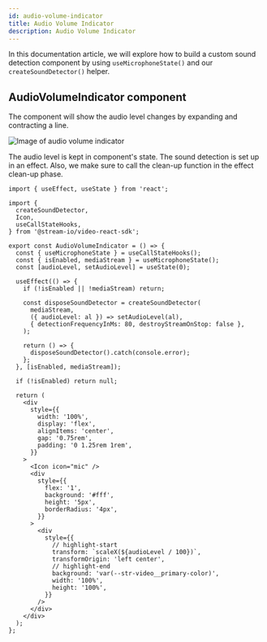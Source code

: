 ```yaml
---
id: audio-volume-indicator
title: Audio Volume Indicator
description: Audio Volume Indicator
---
```



In this documentation article, we will explore how to build a custom sound detection component by using `useMicrophoneState()` and our `createSoundDetector()` helper.

## AudioVolumeIndicator component

The component will show the audio level changes by expanding and contracting a line.

<img src={AudioVolumeIndicator} alt="Image of audio volume indicator" />

The audio level is kept in component's state. The sound detection is set up in an effect. Also, we make sure to call the clean-up function in the effect clean-up phase.

```tsx
import { useEffect, useState } from 'react';

import {
  createSoundDetector,
  Icon,
  useCallStateHooks,
} from '@stream-io/video-react-sdk';

export const AudioVolumeIndicator = () => {
  const { useMicrophoneState } = useCallStateHooks();
  const { isEnabled, mediaStream } = useMicrophoneState();
  const [audioLevel, setAudioLevel] = useState(0);

  useEffect(() => {
    if (!isEnabled || !mediaStream) return;

    const disposeSoundDetector = createSoundDetector(
      mediaStream,
      ({ audioLevel: al }) => setAudioLevel(al),
      { detectionFrequencyInMs: 80, destroyStreamOnStop: false },
    );

    return () => {
      disposeSoundDetector().catch(console.error);
    };
  }, [isEnabled, mediaStream]);

  if (!isEnabled) return null;

  return (
    <div
      style={{
        width: '100%',
        display: 'flex',
        alignItems: 'center',
        gap: '0.75rem',
        padding: '0 1.25rem 1rem',
      }}
    >
      <Icon icon="mic" />
      <div
        style={{
          flex: '1',
          background: '#fff',
          height: '5px',
          borderRadius: '4px',
        }}
      >
        <div
          style={{
            // highlight-start
            transform: `scaleX(${audioLevel / 100})`,
            transformOrigin: 'left center',
            // highlight-end
            background: 'var(--str-video__primary-color)',
            width: '100%',
            height: '100%',
          }}
        />
      </div>
    </div>
  );
};
```
